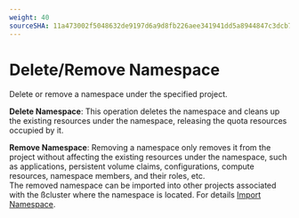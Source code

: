 ```yaml
---
weight: 40
sourceSHA: 11a473002f5048632de9197d6a9d8fb226aee341941dd5a8944847c3dcb7b032
---
```


# Delete/Remove Namespace

Delete or remove a namespace under the specified project.

**Delete Namespace**: This operation deletes the namespace and cleans up the existing resources under the namespace, releasing the quota resources occupied by it.

**Remove Namespace**: Removing a namespace only removes it from the project without affecting the existing resources under the namespace, such as applications, persistent volume claims, configurations, compute resources, namespace members, and their roles, etc. <br /> The removed namespace can be imported into other projects associated with the ßcluster where the namespace is located. For details [Import Namespace](./import_namespace.mdx).